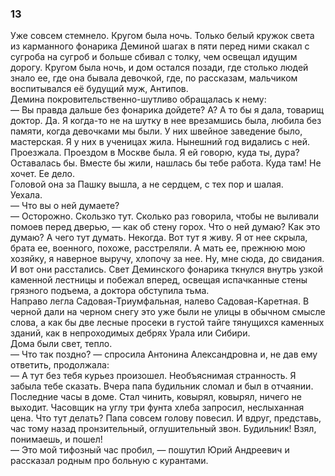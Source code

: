### 13 {-}

Уже совсем стемнело. Кругом была ночь. Только белый кружок света из карманного фонарика Деминой шагах в пяти перед ними скакал с сугроба на сугроб и больше сбивал с толку, чем освещал идущим дорогу. Кругом была ночь, и дом остался позади, где столько людей знало ее, где она бывала девочкой, где, по рассказам, мальчиком воспитывался её будущий муж, Антипов.<br/> Демина покровительственно-шутливо обращалась к нему:<br/> — Вы правда дальше без фонарика дойдете? А? А то бы я дала, товарищ доктор. Да. Я когда-то не на шутку в нее врезамшись была, любила без памяти, когда девочками мы были. У них швейное заведение было, мастерская. Я у них в ученицах жила. Нынешний год видались с ней. Проезжала. Проездом в Москве была. Я ей говорю, куда ты, дура? Оставалась бы. Вместе бы жили, нашлась бы тебе работа. Куда там! Не хочет. Ее дело.<br/> Головой она за Пашку вышла, а не сердцем, с тех пор и шалая.<br/> Уехала.<br/> — Что вы о ней думаете?<br/> — Осторожно. Скользко тут. Сколько раз говорила, чтобы не выливали помоев перед дверью, — как об стену горох. Что о ней думаю? Как это думаю? А чего тут думать. Некогда. Вот тут я живу. Я от нее скрыла, брата ее, военного, похоже, расстреляли. А мать ее, прежнюю мою хозяйку, я наверное выручу, хлопочу за нее. Ну, мне сюда, до свидания.<br/> И вот они расстались. Свет Деминского фонарика ткнулся внутрь узкой каменной лестницы и побежал вперед, освещая испачканные стены грязного подъема, а доктора обступила тьма.<br/> Направо легла Садовая-Триумфальная, налево Садовая-Каретная. В черной дали на черном снегу это уже были не улицы в обычном смысле слова, а как бы две лесные просеки в густой тайге тянущихся каменных зданий, как в непроходимых дебрях Урала или Сибири.<br/> Дома были свет, тепло.<br/> — Что так поздно? — спросила Антонина Александровна и, не дав ему ответить, продолжала:<br/> — А тут без тебя курьез произошел. Необъяснимая странность. Я забыла тебе сказать. Вчера папа будильник сломал и был в отчаянии. Последние часы в доме. Стал чинить, ковырял, ковырял, ничего не выходит. Часовщик на углу три фунта хлеба запросил, неслыханная цена. Что тут делать? Папа совсем голову повесил. И вдруг, представь, час тому назад пронзительный, оглушительный звон. Будильник! Взял, понимаешь, и пошел!<br/> — Это мой тифозный час пробил, — пошутил Юрий Андреевич и рассказал родным про больную с курантами.


